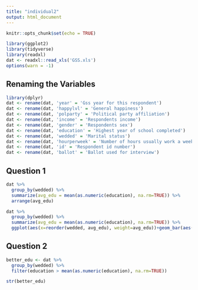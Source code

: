 ```yaml
---
title: "individual2"
output: html_document
---
```


```r
knitr::opts_chunk$set(echo = TRUE)
```

```r
library(ggplot2)
library(tidyverse)
library(readxl)
dat <- readxl::read_xls('GSS.xls')
options(warn = -1)
```

## Renaming the Variables
```r
library(dplyr)
dat <- rename(dat, 'year' = 'Gss year for this respondent')
dat <- rename(dat, 'happylvl' = 'General happiness')
dat <- rename(dat, 'polparty' = 'Political party affiliation')
dat <- rename(dat, 'income' = 'Respondents income')
dat <- rename(dat, 'gender' = 'Respondents sex')
dat <- rename(dat, 'education' = 'Highest year of school completed')
dat <- rename(dat, 'wedded' = 'Marital status')
dat <- rename(dat, 'hourperweek' = 'Number of hours usually work a week')
dat <- rename(dat, 'id' = 'Respondent id number')
dat <- rename(dat, 'ballot' = 'Ballot used for interview')
```

## Question 1
```r
dat %>% 
  group_by(wedded) %>%
  summarize(avg_edu = mean(as.numeric(education), na.rm=TRUE)) %>%
  arrange(avg_edu)
```
```r
dat %>% 
  group_by(wedded) %>%
  summarize(avg_edu = mean(as.numeric(education), na.rm=TRUE)) %>%
  ggplot(aes(x=reorder(wedded, avg_edu), weight=avg_edu))+geom_bar(aes(fill=wedded), show.legend = FALSE) + xlab("Marital Status") + ylab("Average Number of Years Educated")
```


## Question 2
```r
better_edu <- dat %>% 
  group_by(wedded) %>%
  filter(education > mean(as.numeric(education), na.rm=TRUE))

str(better_edu)
```



